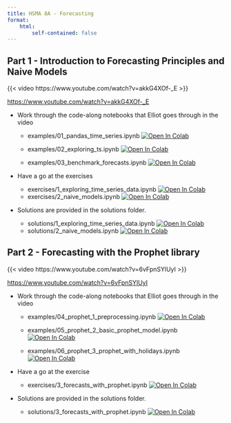 ```yaml
---
title: HSMA 8A - Forecasting
format:
    html:
        self-contained: false
---
```


## Part 1 - Introduction to Forecasting Principles and Naive Models

{{< video https://www.youtube.com/watch?v=akkG4XOf-_E >}}

<https://www.youtube.com/watch?v=akkG4XOf-_E>

- Work through the code-along notebooks that Elliot goes through in the video
    - examples/01_pandas_time_series.ipynb <a target="_blank" href="https://colab.research.google.com/github/hsma-programme/8b_forecasting/blob/main/examples/01_pandas_time_series.ipynb">
  <img src="https://colab.research.google.com/assets/colab-badge.svg" alt="Open In Colab"/>
</a>

    - examples/02_exploring_ts.ipynb <a target="_blank" href="https://colab.research.google.com/github/hsma-programme/8b_forecasting/blob/main/examples/02_exploring_ts.ipynb">
  <img src="https://colab.research.google.com/assets/colab-badge.svg" alt="Open In Colab"/>
</a>

    - examples/03_benchmark_forecasts.ipynb <a target="_blank" href="https://colab.research.google.com/github/hsma-programme/8b_forecasting/blob/main/examples/03_benchmark_forecasts.ipynb">
  <img src="https://colab.research.google.com/assets/colab-badge.svg" alt="Open In Colab"/>
</a>

- Have a go at the exercises
    - exercises/1_exploring_time_series_data.ipynb <a target="_blank" href="https://colab.research.google.com/github/hsma-programme/8b_forecasting/blob/main/exercises/1_exploring_time_series_data.ipynb">
  <img src="https://colab.research.google.com/assets/colab-badge.svg" alt="Open In Colab"/>
</a>
    - exercises/2_naive_models.ipynb <a target="_blank" href="https://colab.research.google.com/github/hsma-programme/8b_forecasting/blob/main/exercises/2_naive_models.ipynb">
  <img src="https://colab.research.google.com/assets/colab-badge.svg" alt="Open In Colab"/>
</a>


- Solutions are provided in the solutions folder.

    - solutions/1_exploring_time_series_data.ipynb <a target="_blank" href="https://colab.research.google.com/github/hsma-programme/8b_forecasting/blob/main/solutions/1_exploring_time_series_data_SOLUTIONS.ipynb">
  <img src="https://colab.research.google.com/assets/colab-badge.svg" alt="Open In Colab"/>
</a>
    - solutions/2_naive_models.ipynb <a target="_blank" href="https://colab.research.google.com/github/hsma-programme/8b_forecasting/blob/main/solutions/2_naive_models_SOLUTIONS.ipynb">
  <img src="https://colab.research.google.com/assets/colab-badge.svg" alt="Open In Colab"/>
</a>


## Part 2 - Forecasting with the Prophet library

{{< video https://www.youtube.com/watch?v=6vFpnSYlUyI >}}

<https://www.youtube.com/watch?v=6vFpnSYlUyI>

- Work through the code-along notebooks that Elliot goes through in the video

    - examples/04_prophet_1_preprocessing.ipynb <a target="_blank" href="https://colab.research.google.com/github/hsma-programme/8b_forecasting/blob/main/examples/04_prophet_1_preprocessing.ipynb">
  <img src="https://colab.research.google.com/assets/colab-badge.svg" alt="Open In Colab"/>
</a>

    - examples/05_prophet_2_basic_prophet_model.ipynb <a target="_blank" href="https://colab.research.google.com/github/hsma-programme/8b_forecasting/blob/main/examples/05_prophet_2_basic_prophet_model.ipynb">
  <img src="https://colab.research.google.com/assets/colab-badge.svg" alt="Open In Colab"/>
</a>

    - examples/06_prophet_3_prophet_with_holidays.ipynb <a target="_blank" href="https://colab.research.google.com/github/hsma-programme/8b_forecasting/blob/main/main/examples/06_prophet_3_prophet_with_holidays.ipynb">
      <img src="https://colab.research.google.com/assets/colab-badge.svg" alt="Open In Colab"/>
</a>

- Have a go at the exercise

    - exercises/3_forecasts_with_prophet.ipynb <a target="_blank" href="https://colab.research.google.com/github/hsma-programme/8b_forecasting/blob/main/exercises/3_forecasts_with_prophet.ipynb">
  <img src="https://colab.research.google.com/assets/colab-badge.svg" alt="Open In Colab"/>
</a>

- Solutions are provided in the solutions folder.
    - solutions/3_forecasts_with_prophet.ipynb <a target="_blank" href="https://colab.research.google.com/github/hsma-programme/8b_forecasting/blob/main/solutions/3_forecasts_with_prophet_SOLUTIONS.ipynb">
  <img src="https://colab.research.google.com/assets/colab-badge.svg" alt="Open In Colab"/>
</a>

